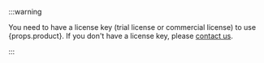 :::warning

You need to have a license key (trial license or commercial license) to use {props.product}. If you don't have a license key, please [contact us](https://www.scalar-labs.com/contact-us).

:::

